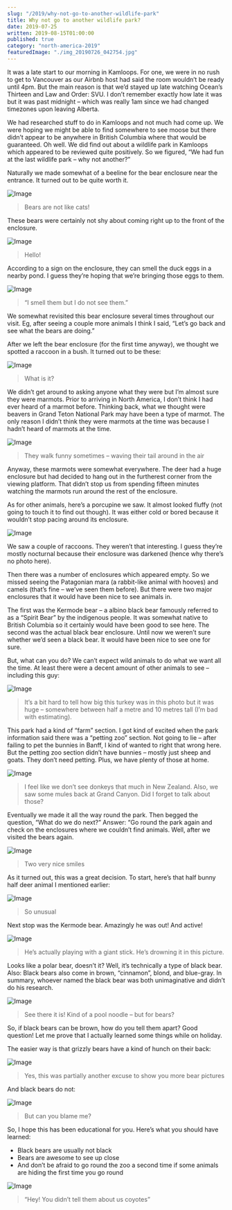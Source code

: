 ```yaml
---
slug: "/2019/why-not-go-to-another-wildlife-park"
title: Why not go to another wildlife park?
date: 2019-07-25
written: 2019-08-15T01:00:00
published: true
category: "north-america-2019"
featuredImage: "./img_20190726_042754.jpg"
---
```


It was a late start to our morning in Kamloops. For one, we were in no rush to get to Vancouver as our Airbnb host had said the room wouldn’t be ready until 4pm. But the main reason is that we’d stayed up late watching Ocean’s Thirteen and Law and Order: SVU. I don’t remember exactly how late it was but it was past midnight – which was really 1am since we had changed timezones upon leaving Alberta.

We had researched stuff to do in Kamloops and not much had come up. We were hoping we might be able to find somewhere to see moose but there didn’t appear to be anywhere in British Columbia where that would be guaranteed. Oh well. We did find out about a wildlife park in Kamloops which appeared to be reviewed quite positively. So we figured, “We had fun at the last wildlife park – why not another?”

Naturally we made somewhat of a beeline for the bear enclosure near the entrance. It turned out to be quite worth it.

![Image](img_20190726_015349.jpg)

> Bears are not like cats!

These bears were certainly not shy about coming right up to the front of the enclosure.

![Image](img_20190726_021324.jpg)

> Hello!

According to a sign on the enclosure, they can smell the duck eggs in a nearby pond. I guess they’re hoping that we’re bringing those eggs to them.

![Image](img_20190726_021342.jpg)

> “I smell them but I do not see them.”

We somewhat revisited this bear enclosure several times throughout our visit. Eg, after seeing a couple more animals I think I said, “Let’s go back and see what the bears are doing.”

After we left the bear enclosure (for the first time anyway), we thought we spotted a raccoon in a bush. It turned out to be these:

![Image](img_20190726_021034.jpg)

> What is it?

We didn’t get around to asking anyone what they were but I’m almost sure they were marmots. Prior to arriving in North America, I don’t think I had ever heard of a marmot before. Thinking back, what we thought were beavers in Grand Teton National Park may have been a type of marmot. The only reason I didn’t think they were marmots at the time was because I hadn’t heard of marmots at the time.

![Image](img_20190726_032144.jpg)

> They walk funny sometimes – waving their tail around in the air

Anyway, these marmots were somewhat everywhere. The deer had a huge enclosure but had decided to hang out in the furtherest corner from the viewing platform. That didn’t stop us from spending fifteen minutes watching the marmots run around the rest of the enclosure.

As for other animals, here’s a porcupine we saw. It almost looked fluffy (not going to touch it to find out though). It was either cold or bored because it wouldn’t stop pacing around its enclosure.

![Image](img_20190726_020357.jpg)

We saw a couple of raccoons. They weren’t that interesting. I guess they’re mostly nocturnal because their enclosure was darkened (hence why there’s no photo here).

Then there was a number of enclosures which appeared empty. So we missed seeing the Patagonian mara (a rabbit-like animal with hooves) and camels (that’s fine – we’ve seen them before). But there were two major enclosures that it would have been nice to see animals in.

The first was the Kermode bear – a albino black bear famously referred to as a “Spirit Bear” by the indigenous people. It was somewhat native to British Columbia so it certainly would have been good to see here. The second was the actual black bear enclosure. Until now we weren’t sure whether we’d seen a black bear. It would have been nice to see one for sure.

But, what can you do? We can’t expect wild animals to do what we want all the time. At least there were a decent amount of other animals to see – including this guy:

![Image](img_20190726_025237.jpg)

> It’s a bit hard to tell how big this turkey was in this photo but it was huge – somewhere between half a metre and 10 metres tall (I’m bad with estimating).

This park had a kind of “farm” section. I got kind of excited when the park information said there was a “petting zoo” section. Not going to lie – after failing to pet the bunnies in Banff, I kind of wanted to right that wrong here. But the petting zoo section didn’t have bunnies – mostly just sheep and goats. They don’t need petting. Plus, we have plenty of those at home.

![Image](img_20190726_024802.jpg)

> I feel like we don’t see donkeys that much in New Zealand. Also, we saw some mules back at Grand Canyon. Did I forget to talk about those?

Eventually we made it all the way round the park. Then begged the question, “What do we do next?” Answer: “Go round the park again and check on the enclosures where we couldn’t find animals. Well, after we visited the bears again.

![Image](img_20190726_021726.jpg)

> Two very nice smiles

As it turned out, this was a great decision. To start, here’s that half bunny half deer animal I mentioned earlier:

![Image](img_20190726_040407.jpg)

> So unusual

Next stop was the Kermode bear. Amazingly he was out! And active!

![Image](img_20190726_041813.jpg)

> He’s actually playing with a giant stick. He’s drowning it in this picture.

Looks like a polar bear, doesn’t it? Well, it’s technically a type of black bear. Also: Black bears also come in brown, “cinnamon”, blond, and blue-gray. In summary, whoever named the black bear was both unimaginative and didn’t do his research.

![Image](img_20190726_041942.jpg)

> See there it is! Kind of a pool noodle – but for bears?

So, if black bears can be brown, how do you tell them apart? Good question! Let me prove that I actually learned some things while on holiday.

The easier way is that grizzly bears have a kind of hunch on their back:

![Image](img_20190726_015952.jpg)

> Yes, this was partially another excuse to show you more bear pictures

And black bears do not:

![Image](img_20190726_042754.jpg)

> But can you blame me?

So, I hope this has been educational for you. Here’s what you should have learned:

- Black bears are usually not black
- Bears are awesome to see up close
- And don’t be afraid to go round the zoo a second time if some animals are hiding the first time you go round

![Image](img_20190726_044546.jpg)

> “Hey! You didn’t tell them about us coyotes”
